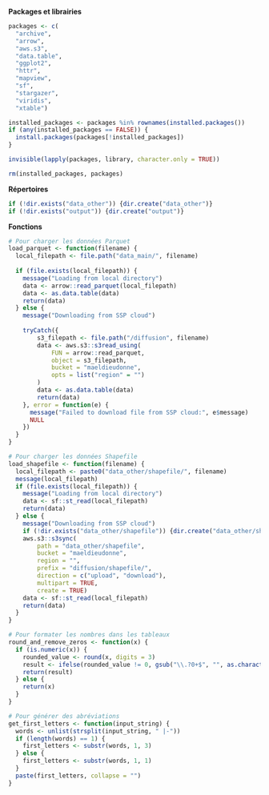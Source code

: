 **Packages et librairies**

```r
packages <- c(
  "archive",
  "arrow",
  "aws.s3",
  "data.table",
  "ggplot2",
  "httr",
  "mapview",
  "sf",
  "stargazer",
  "viridis",
  "xtable")

installed_packages <- packages %in% rownames(installed.packages())
if (any(installed_packages == FALSE)) {
  install.packages(packages[!installed_packages])
}

invisible(lapply(packages, library, character.only = TRUE))

rm(installed_packages, packages)
```

**Répertoires**

```r
if (!dir.exists("data_other")) {dir.create("data_other")}
if (!dir.exists("output")) {dir.create("output")}
```

**Fonctions**

```r
# Pour charger les données Parquet
load_parquet <- function(filename) {
  local_filepath <- file.path("data_main/", filename)
  
  if (file.exists(local_filepath)) {
    message("Loading from local directory")
    data <- arrow::read_parquet(local_filepath)
    data <- as.data.table(data)
    return(data)
  } else {
    message("Downloading from SSP cloud")
  
    tryCatch({
        s3_filepath <- file.path("/diffusion", filename)
        data <- aws.s3::s3read_using(
            FUN = arrow::read_parquet,
            object = s3_filepath,
            bucket = "maeldieudonne",
            opts = list("region" = "")
        )
        data <- as.data.table(data)
        return(data)
    }, error = function(e) {
      message("Failed to download file from SSP cloud:", e$message)
      NULL
    })
  }
}

# Pour charger les données Shapefile
load_shapefile <- function(filename) {
  local_filepath <- paste0("data_other/shapefile/", filename)
  message(local_filepath)
  if (file.exists(local_filepath)) {
    message("Loading from local directory")
    data <- sf::st_read(local_filepath)
    return(data)
  } else {
    message("Downloading from SSP cloud")
    if (!dir.exists("data_other/shapefile")) {dir.create("data_other/shapefile")}
    aws.s3::s3sync(
        path = "data_other/shapefile",
        bucket = "maeldieudonne",
        region = "",
        prefix = "diffusion/shapefile/",
        direction = c("upload", "download"),
        multipart = TRUE,
        create = TRUE)
    data <- sf::st_read(local_filepath)
    return(data)
  }
}

# Pour formater les nombres dans les tableaux
round_and_remove_zeros <- function(x) {
  if (is.numeric(x)) {
    rounded_value <- round(x, digits = 3)
    result <- ifelse(rounded_value != 0, gsub("\\.?0+$", "", as.character(rounded_value)), "0")
    return(result)
  } else {
    return(x)
  }
}

# Pour générer des abréviations
get_first_letters <- function(input_string) {
  words <- unlist(strsplit(input_string, " |-"))
  if (length(words) == 1) {
    first_letters <- substr(words, 1, 3)
  } else {
    first_letters <- substr(words, 1, 1)
  }
  paste(first_letters, collapse = "")
}
```

